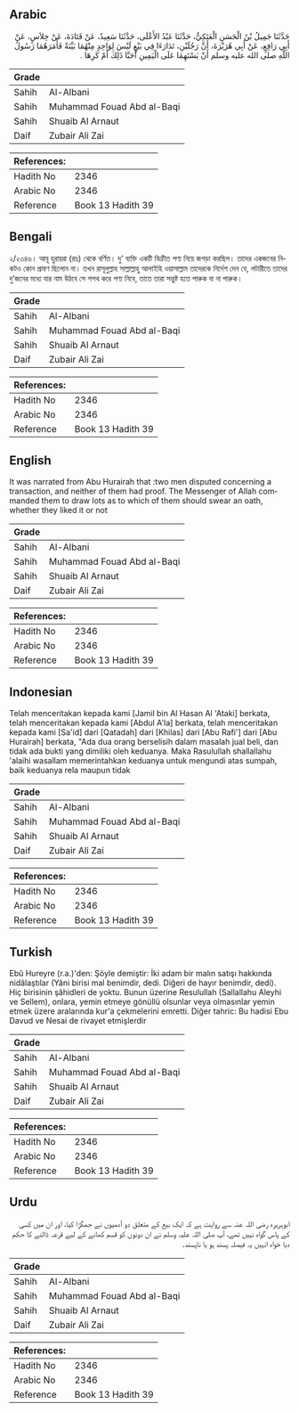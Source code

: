 ## Arabic


<div dir="rtl" lang="ar" style={{fontSize:'larger',backgroundColor:'#f8f9fa',padding:20}}>
حَدَّثَنَا جَمِيلُ بْنُ الْحَسَنِ الْعَتَكِيُّ، حَدَّثَنَا عَبْدُ الأَعْلَى، حَدَّثَنَا سَعِيدٌ، عَنْ قَتَادَةَ، عَنْ خِلاَسٍ، عَنْ أَبِي رَافِعٍ، عَنْ أَبِي هُرَيْرَةَ، أَنَّ رَجُلَيْنِ، تَدَارَءَا فِي بَيْعٍ لَيْسَ لِوَاحِدٍ مِنْهُمَا بَيِّنَةٌ فَأَمَرَهُمَا رَسُولُ اللَّهِ صلى الله عليه وسلم أَنْ يَسْتَهِمَا عَلَى الْيَمِينِ أَحَبَّا ذَلِكَ أَمْ كَرِهَا ‏.‏
</div>
<div style={{backgroundColor:'#f8f9fa',padding:20, marginBottom: 10}}><table> <thead> <tr> <th>Grade</th> <th></th> </tr> </thead> <tbody> <tr><td>Sahih</td><td>Al-Albani</td></tr><tr><td>Sahih</td><td>Muhammad Fouad Abd al-Baqi</td></tr><tr><td>Sahih</td><td>Shuaib Al Arnaut</td></tr><tr><td>Daif</td><td>Zubair Ali Zai</td></tr></tbody></table><table> <thead> <tr> <th>References:</th> <th></th> </tr> </thead> <tbody><tr><td>Hadith No</td><td>2346</td></tr><tr><td>Arabic No</td><td>2346</td></tr><tr><td>Reference</td><td>Book 13 Hadith 39</td></tr></tbody></table></div>

## Bengali


<div dir="ltr" lang="bn" style={{fontSize:'larger',backgroundColor:'#f8f9fa',padding:20}}>
২/২৩৪৬। আবূ হুরায়রা (রাঃ) থেকে বর্ণিত। দু’ ব্যক্তি একটি বিক্রীত পণ্য নিয়ে জগড়া করছিল। তাদের একজনের নিকটও কোন প্রমাণ ছিলোন না। তখন রাসূলুল্লাহ সাল্লাল্লাহু আলাইহি ওয়াসাল্লাম তাদেরকে নির্দেশ দেন যে, লটারীতে তাদের দু’জনের মধ্যে যার নাম উঠবে সে শপথ করে পণ্য নিবে, তাতে তারা সন্তুষ্ট হতে পারুক বা না পারুক।
</div>
<div style={{backgroundColor:'#f8f9fa',padding:20, marginBottom: 10}}><table> <thead> <tr> <th>Grade</th> <th></th> </tr> </thead> <tbody> <tr><td>Sahih</td><td>Al-Albani</td></tr><tr><td>Sahih</td><td>Muhammad Fouad Abd al-Baqi</td></tr><tr><td>Sahih</td><td>Shuaib Al Arnaut</td></tr><tr><td>Daif</td><td>Zubair Ali Zai</td></tr></tbody></table><table> <thead> <tr> <th>References:</th> <th></th> </tr> </thead> <tbody><tr><td>Hadith No</td><td>2346</td></tr><tr><td>Arabic No</td><td>2346</td></tr><tr><td>Reference</td><td>Book 13 Hadith 39</td></tr></tbody></table></div>

## English


<div dir="ltr" lang="en" style={{fontSize:'larger',backgroundColor:'#f8f9fa',padding:20}}>
It was narrated from Abu Hurairah that :two men disputed concerning a transaction, and neither of them had proof. The Messenger of Allah commanded them to draw lots as to which of them should swear an oath, whether they liked it or not
</div>
<div style={{backgroundColor:'#f8f9fa',padding:20, marginBottom: 10}}><table> <thead> <tr> <th>Grade</th> <th></th> </tr> </thead> <tbody> <tr><td>Sahih</td><td>Al-Albani</td></tr><tr><td>Sahih</td><td>Muhammad Fouad Abd al-Baqi</td></tr><tr><td>Sahih</td><td>Shuaib Al Arnaut</td></tr><tr><td>Daif</td><td>Zubair Ali Zai</td></tr></tbody></table><table> <thead> <tr> <th>References:</th> <th></th> </tr> </thead> <tbody><tr><td>Hadith No</td><td>2346</td></tr><tr><td>Arabic No</td><td>2346</td></tr><tr><td>Reference</td><td>Book 13 Hadith 39</td></tr></tbody></table></div>

## Indonesian


<div dir="ltr" lang="id" style={{fontSize:'larger',backgroundColor:'#f8f9fa',padding:20}}>
Telah menceritakan kepada kami [Jamil bin Al Hasan Al 'Ataki] berkata, telah menceritakan kepada kami [Abdul A'la] berkata, telah menceritakan kepada kami [Sa'id] dari [Qatadah] dari [Khilas] dari [Abu Rafi'] dari [Abu Hurairah] berkata, "Ada dua orang berselisih dalam masalah jual beli, dan tidak ada bukti yang dimiliki oleh keduanya. Maka Rasulullah shallallahu 'alaihi wasallam memerintahkan keduanya untuk mengundi atas sumpah, baik keduanya rela maupun tidak
</div>
<div style={{backgroundColor:'#f8f9fa',padding:20, marginBottom: 10}}><table> <thead> <tr> <th>Grade</th> <th></th> </tr> </thead> <tbody> <tr><td>Sahih</td><td>Al-Albani</td></tr><tr><td>Sahih</td><td>Muhammad Fouad Abd al-Baqi</td></tr><tr><td>Sahih</td><td>Shuaib Al Arnaut</td></tr><tr><td>Daif</td><td>Zubair Ali Zai</td></tr></tbody></table><table> <thead> <tr> <th>References:</th> <th></th> </tr> </thead> <tbody><tr><td>Hadith No</td><td>2346</td></tr><tr><td>Arabic No</td><td>2346</td></tr><tr><td>Reference</td><td>Book 13 Hadith 39</td></tr></tbody></table></div>

## Turkish


<div dir="ltr" lang="tr" style={{fontSize:'larger',backgroundColor:'#f8f9fa',padding:20}}>
Ebû Hureyre (r.a.)'den: Şöyle demiştir: İki adam bir malın satışı hakkında nidâlaştılar (Yâni birisi mal benimdir, dedi. Diğeri de hayır benimdir, dedi). Hiç birisinin şâhidleri de yoktu. Bunun üzerine Resulullah (Sallallahu Aleyhi ve Sellem), onlara, yemin etmeye gönüllü olsunlar veya olmasınlar yemin etmek üzere aralarında kur'a çekmelerini emretti. Diğer tahric: Bu hadisi Ebu Davud ve Nesai de rivayet etmişlerdir
</div>
<div style={{backgroundColor:'#f8f9fa',padding:20, marginBottom: 10}}><table> <thead> <tr> <th>Grade</th> <th></th> </tr> </thead> <tbody> <tr><td>Sahih</td><td>Al-Albani</td></tr><tr><td>Sahih</td><td>Muhammad Fouad Abd al-Baqi</td></tr><tr><td>Sahih</td><td>Shuaib Al Arnaut</td></tr><tr><td>Daif</td><td>Zubair Ali Zai</td></tr></tbody></table><table> <thead> <tr> <th>References:</th> <th></th> </tr> </thead> <tbody><tr><td>Hadith No</td><td>2346</td></tr><tr><td>Arabic No</td><td>2346</td></tr><tr><td>Reference</td><td>Book 13 Hadith 39</td></tr></tbody></table></div>

## Urdu


<div dir="rtl" lang="ur" style={{fontSize:'larger',backgroundColor:'#f8f9fa',padding:20}}>
ابوہریرہ رضی اللہ عنہ سے روایت ہے کہ ایک بیع کے متعلق دو آدمیوں نے جھگڑا کیا، اور ان میں کسی کے پاس گواہ نہیں تھے، آپ صلی اللہ علیہ وسلم نے ان دونوں کو قسم کھانے کے لیے قرعہ ڈالنے کا حکم دیا خواہ انہیں یہ فیصلہ پسند ہو یا ناپسند۔
</div>
<div style={{backgroundColor:'#f8f9fa',padding:20, marginBottom: 10}}><table> <thead> <tr> <th>Grade</th> <th></th> </tr> </thead> <tbody> <tr><td>Sahih</td><td>Al-Albani</td></tr><tr><td>Sahih</td><td>Muhammad Fouad Abd al-Baqi</td></tr><tr><td>Sahih</td><td>Shuaib Al Arnaut</td></tr><tr><td>Daif</td><td>Zubair Ali Zai</td></tr></tbody></table><table> <thead> <tr> <th>References:</th> <th></th> </tr> </thead> <tbody><tr><td>Hadith No</td><td>2346</td></tr><tr><td>Arabic No</td><td>2346</td></tr><tr><td>Reference</td><td>Book 13 Hadith 39</td></tr></tbody></table></div>